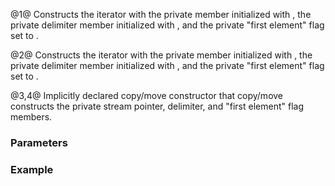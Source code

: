 {{cpp/experimental/ostream_joiner/title|ostream_joiner}}
{{cpp/experimental/lib extensions 2/ostream_joiner/navbar}}
{{dcl begin}}
{{dcl|num=1|since=libfund_ts_2|1=
ostream_joiner( ostream_type&amp; stream, const DelimT&amp; delimiter );
}}
{{dcl|num=2|since=libfund_ts_2|1=
ostream_joiner( ostream_type&amp; stream, DelimT&amp;&amp; delimiter );
}}
{{dcl|num=3|since=libfund_ts_2|notes={{mark implicit}}|1=
ostream_joiner( const ostream_joiner&amp; other ) = default;
}}
{{dcl|num=4|since=libfund_ts_2|notes={{mark implicit}}|1=
ostream_joiner( ostream_joiner&amp;&amp; other ) = default;
}}
{{dcl end}}

@1@ Constructs the iterator with the private {{c|ostream_type*}} member initialized with {{c|std::addressof(stream)}}, the private delimiter member initialized with {{c|delimiter}}, and the private "first element" flag set to {{c|true}}.

@2@ Constructs the iterator with the private {{c|ostream_type*}} member initialized with {{c|std::addressof(stream)}}, the private delimiter member initialized with {{tt|std::move(delimiter)}}, and the private "first element" flag set to {{c|true}}.

@3,4@ Implicitly declared copy/move constructor that copy/move constructs the private stream pointer, delimiter, and "first element" flag members.

===Parameters===
{{par begin}}
{{par|stream|the output stream to be accessed by this iterator}}
{{par|delimiter|the delimiter to be inserted into the stream in between two outputs}}
{{par|other|the {{tt|ostream_joiner}} object from which this object is to be copy- or move-constructed}}
{{par end}}

===Example===
{{example
|code=
|output=
}}

{{langlinks|zh}}